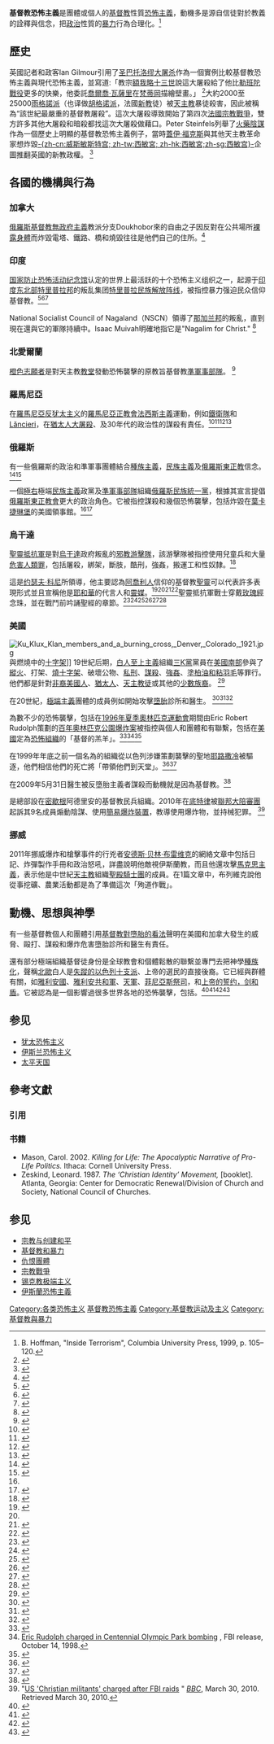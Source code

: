 {{恐怖主義}}

'''基督教恐怖主義'''是團體或個人的[[基督教|基督教]]性質[[恐怖主義|恐怖主義]]，動機多是源自信徒對於教義的詮釋與信念，把[[政治|政治]]性質的[[暴力|暴力]]行為合理化。<ref>B. Hoffman, "Inside Terrorism", Columbia University Press, 1999, p. 105–120.</ref>

== 歷史 ==
英國記者和政客Ian Gilmour引用了[[圣巴托洛缪大屠杀|圣巴托洛缪大屠杀]]作為一個實例比較基督教恐怖主義與現代恐怖主義，並寫道:「教宗[[額我略十三世|額我略十三世]]說這大屠殺給了他比[[勒班陀戰役|勒班陀戰役]]更多的快樂，他委託[[喬爾喬·瓦薩里|喬爾喬·瓦薩里]]在[[梵蒂岡|梵蒂岡]]描繪壁畫。」
<ref name="gilmour">{{cite journal|title=Terrorism review|url=https://archive.org/details/sim_journal-of-palestine-studies_winter-1988_17_2/page/136|author=Ian Gilmour, Andrew Gilmour|journal=Journal of Palestine Studies|volume=17|issue=2|year=1988|publisher=University of California Press|page=136|doi=10.1525/jps.1988.17.3.00p0024k}}</ref>大約2000至25000[[雨格諾派|雨格諾派]]（也译做[[胡格诺派|胡格诺派]]，法國[[新教|新教]]徒）被[[天主教|天主教]]暴徒殺害，因此被稱為“該世紀最嚴重的基督教屠殺”。這次大屠殺導致開始了第四次[[法國宗教戰爭|法國宗教戰爭]]，雙方許多其他大屠殺和暗殺都找這次大屠殺做藉口。Peter Steinfels列舉了[[火藥陰謀|火藥陰謀]]作為一個歷史上明顯的基督教恐怖主義例子，當時[[蓋伊·福克斯|蓋伊·福克斯]]與其他天主教革命家想炸毀[[威斯敏斯特宫|-{zh-cn:威斯敏斯特宫; zh-tw:西敏宮; zh-hk:西敏宮;zh-sg:西敏宫}-]]企圖推翻英國的新教政權。
<ref>{{cite news|publisher=New York Times|author=Peter Steinfels|date=2005-11-05|title=A Day to Think About a Case of Faith-Based Terrorism|url=http://www.nytimes.com/2005/11/05/national/05beliefs.html|accessdate=2010-05-16|archive-date=2014-10-20|archive-url=https://web.archive.org/web/20141020222652/http://www.nytimes.com/2005/11/05/national/05beliefs.html|dead-url=no}}</ref>

==各國的機構與行為==
===加拿大===
[[俄羅斯|俄羅斯]][[基督教無政府主義|基督教無政府主義]]教派分支Doukhobor來的自由之子因反對在公共場所[[裸露身體|裸露身體]]而炸毀電塔、鐵路、橋和燒毀往往是他們自己的住所。<ref>{{cite news|title=Taming the Spirit Wrestlers|publisher=Time Magazine|date=1966-02-11|url=http://www.time.com/time/magazine/article/0,9171,842462,00.html|accessdate=2010-05-16|archive-date=2010-10-28|archive-url=https://web.archive.org/web/20101028135644/http://www.time.com/time/magazine/article/0,9171,842462,00.html|dead-url=no}}</ref>

===印度===
[[国家防止恐怖活动纪念馆|国家防止恐怖活动纪念馆]]认定的世界上最活跃的十个恐怖主义组织之一，起源于[[印度东北部|印度东北部]][[特里普拉邦|特里普拉邦]]的叛乱集团[[特里普拉民族解放阵线|特里普拉民族解放阵线]]，被指控暴力强迫民众信仰基督教。<ref name="mipt_nlft">{{cite web|url=http://www.mipt.org/pdf/2004-MIPT-Terrorism-Annual.pdf|format=PDF|title=The MIPT terrorism annual 2004|publisher=National Memorial Institute for the Prevention of Terrorism|year=2004|deadurl=yes|archiveurl=https://web.archive.org/web/20090305051541/http://www.mipt.org/pdf/2004-MIPT-Terrorism-Annual.pdf|archivedate=2009-03-05}}</ref><ref name="nlft">{{cite web|url=http://www.satp.org/satporgtp/countries/india/states/tripura/documents/papers/nlft_const.htm|title=Constitution of National Liberation Front Of Tripura|publisher=South Asia Terrorism Portal|accessdate=2010-05-16|archive-date=2013-05-25|archive-url=https://web.archive.org/web/20130525073017/http://www.satp.org/satporgtp/countries/india/states/tripura/documents/papers/nlft_const.htm|dead-url=no}}</ref><ref>{{cite web|url=http://www.satp.org/satporgtp/countries/india/states/tripura/terrorist_outfits/nlft.htm|title=National Liberation Front of Tripura, India|publisher=South Asia Terrorism Portal|accessdate=2010-05-16|archive-date=2015-04-01|archive-url=https://web.archive.org/web/20150401215735/http://www.satp.org/satporgtp/countries/india/states/tripura/terrorist_outfits/nlft.htm|dead-url=no}}</ref>

National Socialist Council of Nagaland（NSCN）領導了[[那加兰邦|那加兰邦]]的叛亂，直到現在還與它的軍隊持續中。Isaac Muivah明確地指它是"Nagalim for Christ."
<ref>{{Cite web |url=http://www.satp.org/satporgtp/countries/india/states/nagaland/terrorist_outfits/Nscn_im.htm |title=存档副本 |accessdate=2010-05-16 |archive-date=2017-11-27 |archive-url=https://web.archive.org/web/20171127153133/http://www.satp.org/satporgtp/countries/india/states/nagaland/terrorist_outfits/Nscn_im.htm |dead-url=no }}</ref>

===北愛爾蘭===
<!-- [[Martin_Dillon|Martin Dillon]] interviewed paramilitaries on both sides of the conflict, questioning how they could reconcile murder with their Christian convictions.<ref name="dillon">{{cite book|title=God and the Gun: The Church and Irish Terrorism|author=Martin Dillon|publisher=Routledge|isbn=0415923638|year=1999}}</ref>

Steve Bruce, sociology professor at the University of Aberdeen, wrote: {{quote|The Northern Ireland conflict is a religious conflict. Economic and social considerations are also crucial, but it was the fact that the competing populations in Ireland adhered and still adhere to competing religious traditions which has given the conflict its enduring and intractable quality.<ref>{{cite book|author=Steve Bruce|title=God Save Ulster|url=https://archive.org/details/godsaveulster00stev|publisher=Oxford University Press|year=1986|page=[https://archive.org/details/godsaveulster00stev/page/249 249]|isbn=0192852175}}</ref>{{rp|249}}}}
Reviewing the book, David Harkness of the [[The_English_Historical_Review|The English Historical Review]] agreed "Of course the Northern Ireland conflict is at heart religious".<ref>{{cite journal|journal=The English Historical Review|publisher=Oxford University Press|volume=104|issue=413|date=1989-10|title=God Save Ulster: The Religion and Politics of Paisleyism by Steve Bruce (review)|author=David Harkness}}</ref>

John Hickey wrote: {{quote|Politics in the North is not politics exploiting religion. That is far too simple an explanation: it is one which trips readily off the tongue of commentators who are used to a cultural style in which the politically pragmatic is the normal way of conducting affairs and all other considerations are put to its use. In the case of Northern Ireland the relationship is much more complex. It is more a question of religion inspiring politics than of politics making use of religion. It is a situation more akin to the first half of seventeenth‑century England than to the last quarter of twentieth century Britain.<ref>{{cite book|author=John Hickey|title=Religion and the Northern Ireland Problem|url=https://archive.org/details/religionnorthern00hick|publisher=Gill and Macmillan|year=1984|page=[https://archive.org/details/religionnorthern00hick/page/67 67]|isbn=0717111156}}</ref>}}

[[Padraic_Pearse|Padraic Pearse]] was a devoted believer of the Christian faith, a writer, and one of the leaders of the [[Easter_Rising|Easter Rising]].<ref name="pearse">{{cite paper|author=T. Baakman|title=Connolly and Pearse: Rebels with Pens as Swords|publisher=University of Utrecht|year=2006|url=http://igitur-archive.library.uu.nl/student-theses/2007-0316-200711/Connolly%20and%20Pearse%20-%20Rebels%20with%20Pens%20as%20Swords.doc}}</ref> In his writings he often identified Ireland with Jesus Christ to emphasise the suffering of the nation, and called for his readers to resurrect and redeem the nation, through self-sacrifice which would turn them into martyrs.<ref name="pearse"/> Browne states that Pearse’s "ideas of sacrifice and atonement, of the blood of martyrs that makes fruitful the seed of faith, are to be found all through [his] writings; nay, they have here even more than their religious significance, and become vitalizing factors in the struggle for Irish nationality".<ref name="pearse"/>

[[Brian_O'Higgins|Brian O'Higgins]], who helped in the rebel capture of [[General_Post_Office_(Dublin)|Dublin's General Post Office]] in O'Connell Street, recalled how all the republicans took turn reciting the [[Rosary|Rosary]] every half hour during the rebellion. He wrote that there {{quote|was hardly a man in the volunteer ranks who did not prepare for death on Easter Saturday <ref>It would have been [[Holy_Saturday|Holy Saturday]]; [[Easter_Saturday|Easter Saturday]] is a week later.</ref> and there were many who felt as they knelt at the altar rails on Easter Sunday morning that they were doing no more than fulfilling their Easter duty – that they were renouncing the world and all the world held for them by making themselves worthy to appear before the Judgement Seat of God... The executions reinforced the sacrificial motif as Mass followed Mass for the dead leaders, linking them with the sacrifice of Christ, the ancient martyrs and heroes, and the honoured dead from previous revolts... These and other deaths by hungerstrike transformed not only the perceived sacrificial victims but, in the eyes of many ordinary Irish people, the cause for which they died. The martyrs and their cause became sacred.<ref name="sweeney"/>}} Sweeney went on to note that the culture of hunger strikes continued to be used by the [[Provisional_IRA|Provisional IRA]] to great effect in the 1970s and 1980s, resulting in a revamped [[Sinn_Fein|Sinn Fein]], and mobilising huge sections of the Catholic community behind the republican cause.<ref name="sweeney">{{cite journal|title=Self-immolation in Ireland: Hungerstrikes and political confrontation|author=George Sweeney|journal=Anthropology Today|volume=9|issue=5|date=1993-10}}</ref>{{rp|13}}

''[[The_Guardian|The Guardian]]'' newspaper attributed the murder of [[Martin_O'Hagan|Martin O'Hagan]], a former inmate of the [[Maze_(HM_Prison)|Maze prison]] and a fearless reporter on crime and the paramilitaries, to the revival of religious fundamentalism.<ref name="mckay">{{cite news|title=Faith, hate and murder|author=Susan McKay|publisher=The Guardian|date=2001-11-17|url=http://www.guardian.co.uk/theguardian/2001/nov/17/weekend7.weekend9}}</ref>

Although often advocating nationalist policies, these groups consisted of and were supported by distinct religious groups in a religiously partitioned society. Groups on both sides advocated what they saw as armed defence of their own religious group.<ref>{{cite book | last = English | first = Richard | authorlink = | title = Armed Struggle: The History of the IRA | publisher = [[Pan_Books|Pan Books]] |year=2003 | page = 119 | doi =  | isbn = 0-330-49388-4 }}</ref>{{rp|134–135}} -->

[[橙色志願者|橙色志願者]]是對天主教[[教堂|教堂]]發動恐怖襲擊的原教旨基督教[[準軍事部隊|準軍事部隊]]。
<ref>{{cite book|title=Religion, Identity and Politics in Northern Ireland|author=Claire Mitchell|isbn=0754641554|publisher=Ashgate Publishing, Ltd.|year=2006|page=51}}</ref>

===羅馬尼亞===
在[[羅馬尼亞|羅馬尼亞]][[反犹太主义|反犹太主义]]的[[羅馬尼亞正教會|羅馬尼亞正教會]][[法西斯主義|法西斯主義]]運動，例如[[鐵衛隊|鐵衛隊]]和[[Lăncieri|Lăncieri]]，在[[猶太人大屠殺|猶太人大屠殺]]、{{le|布加勒斯特大屠殺|Legionnaires' rebellion and Bucharest pogrom}}及30年代的政治性的謀殺有責任。<ref>{{cite web|author=Paul Tinichigiu|publisher=The Central Europe Center for Research and Documentation|title=Sami Fiul (interview)|date=2004-01|url=http://www.centropa.org/index.php?id=91&page=rdetails&rtype=bio&table=biografien|deadurl=yes|archiveurl=https://web.archive.org/web/20131202222037/http://www.centropa.org/index.php?id=91&page=rdetails&rtype=bio&table=biografien|archivedate=2013-12-02}}</ref><ref>{{cite journal|title=The Sacralised Politics of the Romanian Iron Guard|author=Radu Ioanid|journal=Totalitarian Movements and Political Religions|volume=5|issue=3|year=2004|pages=419–453(35)|doi=10.1080/1469076042000312203}}</ref><ref>{{cite book|author=Leon Volovici|title=Nationalist Ideology and Antisemitism|page=98|quote=citing N. Cainic, ''Ortodoxie şi etnocraţie'', pp. 162–4}}</ref><ref name="yv">{{cite journal|journal=Background and precursors to the Holocaust|title=Roots of Romanian Antisemitism: The League of National Christian Defense and Iron Guard Antisemitism|url=http://www1.yadvashem.org/about_yad/what_new/data_whats_new/pdf/english/1.1_Roots_of_Romanian_Antisemitism.pdf|format=PDF|publisher=Yad Vashem – The Holocaust Martyrs' and Heroes' Remembrance Authority|access-date=2010-05-16|archive-date=2007-06-30|archive-url=https://web.archive.org/web/20070630193715/http://www1.yadvashem.org/about_yad/what_new/data_whats_new/pdf/english/1.1_Roots_of_Romanian_Antisemitism.pdf|dead-url=no}}</ref>

===俄羅斯===
有一些俄羅斯的政治和準軍事團體結合[[種族主義|種族主義]]，[[民族主義|民族主義]]及[[俄羅斯東正教|俄羅斯東正教]]信念。<ref name="verkhovsky">{{cite journal|journal=Institute of Governmental Affairs|publisher=University of California, Davis|author=Alexander Verkhovsky|title=Ultra-nationalists in Russia at the beginning of the year 2000|url=http://www.panorama.ru/works/patr/bp/finre.html|access-date=2010-05-16|archive-date=2010-11-26|archive-url=https://web.archive.org/web/20101126115328/http://panorama.ru/works/patr/bp/finre.html|dead-url=no}}</ref><ref>{{cite web|publisher=Union of councils for Jews in the Former Soviet Union|url=http://www.fsumonitor.com/stories/aa111497.shtml|title=UCSJ Action Alert|access-date=2010-05-16|archive-url=https://web.archive.org/web/20081228080102/http://www.fsumonitor.com/stories/aa111497.shtml|archive-date=2008-12-28|dead-url=yes}}</ref>

一個[[極右|極右]]極端[[民族主義|民族主義]]政黨及[[準軍事部隊|準軍事部隊]]組織[[俄羅斯民族統一黨|俄羅斯民族統一黨]]，根據其宣言提倡[[俄罗斯正教会|俄羅斯東正教會]]更大的政治角色。它被指控謀殺和幾個恐怖襲擊，包括炸毀在[[葉卡捷琳堡|葉卡捷琳堡]]的美國領事館。<ref name="verkhovsky"/><ref name="rnu">{{cite web|url=http://www.rne.org/vopd/english/concept.shtml|title=Bases of the social conception of Russian National Unity (RNU)|publisher=Russian National Unity|accessdate=2010-05-16|archive-date=2008-09-19|archive-url=https://web.archive.org/web/20080919084051/http://www.rne.org/vopd/english/concept.shtml|dead-url=no}}</ref>

===烏干達===
[[聖靈抵抗軍|聖靈抵抗軍]]是對[[烏干達|烏干達]]政府叛亂的[[邪教|邪教]][[游擊隊|游擊隊]]，該游擊隊被指控使用兒童兵和大量[[危害人類罪|危害人類罪]]，包括屠殺，綁架，斷肢，酷刑，強姦，搬運工和性奴隸。<ref>{{cite news|url=http://www.guardian.co.uk/katine/2007/oct/20/about.uganda|publisher=The Guardian|title=Background: the Lord's Resistance Army|author=Xan Rice|date=2007-10-20|accessdate=2010-05-16|archive-date=2011-01-02|archive-url=https://web.archive.org/web/20110102192622/http://www.guardian.co.uk/katine/2007/oct/20/about.uganda|dead-url=no}}</ref>

這是[[约瑟夫·科尼|约瑟夫·科尼]]所領導，他主要認為[[阿喬利人|阿喬利人]]信仰的基督教[[聖靈|聖靈]]可以代表許多表現形式並且宣稱他是[[耶和華|耶和華]]的代言人和[[靈媒|靈媒]]。<ref name="African Affaris vol 98">{{cite journal|journal=African Affairs|volume=98|number=390|author=Ruddy Doom and Koen Vlassenroot|title=Kony's message: A new Koine? The Lord's Resistance Army in northern Uganda|year=1999|publisher=Oxford Journals / Royal African Society|pages=5–36}}</ref><ref name="African Affaris vol 98"/><ref>{{cite news|publisher=BBC News|url=http://news.bbc.co.uk/1/hi/world/africa/1917652.stm|title=Ugandan rebels raid Sudanese villages|date=2002-04-08|accessdate=2010-01-02|archive-date=2006-08-22|archive-url=https://web.archive.org/web/20060822204341/http://news.bbc.co.uk/1/hi/world/africa/1917652.stm|dead-url=no}}</ref><ref>{{cite journal|author=K. Ward|title=The Armies of the Lord: Christianity, Rebels and the State in Northern Uganda, 1986–1999|year=2001|volume=31(2)|journal=Journal of Religion in Africa}}</ref>聖靈抵抗軍戰士穿戴[[玫瑰經|玫瑰經]]念珠，並在戰鬥前吟誦聖經的章節。<ref>{{cite news|url=http://query.nytimes.com/gst/fullpage.html?res=9F07E1DA123BF937A3575BC0A9649C8B63&sec=&spon=&pagewanted=all|publisher=New York Times|title=Uganda's Terror Crackdown Multiplies the Suffering|author=Marc Lacey|date=2002-08-04}}</ref><ref>{{cite news|url=http://news.bbc.co.uk/1/shared/spl/hi/picture_gallery/04/africa_ugandan_rebels_come_home/html/6.stm|publisher=BBC News|title=In pictures: Ugandan rebels come home|quote=One of the differences on the LRA pips is a white bible inside a heart|accessdate=2010-01-02|archive-date=2004-06-10|archive-url=https://web.archive.org/web/20040610055437/http://news.bbc.co.uk/1/shared/spl/hi/picture_gallery/04/africa_ugandan_rebels_come_home/html/6.stm|dead-url=no}}</ref><ref>{{cite news|url=http://www.telegraph.co.uk/news/main.jhtml?xml=/news/2005/08/03/wugand03.xml|publisher=The Telegraph|title=I killed so many I lost count, says boy, 11|date=2005-08-03|author=David Blair|accessdate=2020-10-05|archive-date=2006-01-01|archive-url=https://web.archive.org/web/20060101130431/http://www.telegraph.co.uk/news/main.jhtml?xml=%2Fnews%2F2005%2F08%2F03%2Fwugand03.xml|dead-url=no}}</ref><ref>{{cite news|url=http://www.ft.com/cms/s/0/560b19de-d395-11dc-b861-0000779fd2ac.html|publisher=Financial Times|title=Africa’s Most Wanted|author=Matthew Green|date=2008-02-08|accessdate=2010-05-16|archive-date=2012-03-11|archive-url=https://web.archive.org/web/20120311210122/http://www.ft.com/cms/s/0/560b19de-d395-11dc-b861-0000779fd2ac.html|dead-url=no}}</ref><ref>{{cite news|url=http://entertainment.timesonline.co.uk/tol/arts_and_entertainment/books/non-fiction/article3449276.ece|publisher=The Times|title=The Wizard of the Nile: The Hunt for Africa’s Most Wanted by Matthew Green|author=Christina Lamb|date=2008-03-02 | location=London}}</ref><ref>{{cite news|url=http://www.nytimes.com/2005/04/18/international/africa/18uganda.html|title=Atrocity Victims in Uganda Choose to Forgive|publisher=New York Times|author=Marc Lacey|date=2005-04-18|accessdate=2010-05-16|archive-date=2012-02-22|archive-url=https://web.archive.org/web/20120222201439/http://www.nytimes.com/2005/04/18/international/africa/18uganda.html|dead-url=no}}</ref>

===美國===
{{See also|美國反墮胎暴力|三K黨}}
[[File:Ku_Klux_Klan_members_and_a_burning_cross,_Denver,_Colorado,_1921.jpg|thumb]]與燃燒中的[[十字架|十字架]]]]
19世紀后期，[[白人至上主義|白人至上主義]]組織[[三K黨|三K黨]]黨員在[[美國南部|美國南部]]參與了[[縱火|縱火]]、打架、[[燒十字架|燒十字架]]、破壞公物、[[私刑|私刑]]、[[謀殺|謀殺]]、[[強姦|強姦]]、[[塗柏油和粘羽毛|塗柏油和粘羽毛]]等罪行。他們都是針對[[非裔美國人|非裔美國人]]、[[猶太人|猶太人]]、[[天主教徒|天主教徒]]或其他的[[少數族裔|少數族裔]]。
<ref>{{cite book|title=Sinners in the Hands of an Angry Mob: Violence against Religious Outsiders in the U.S. South, 1865–1910|author=Patrick Q. Mason|url=http://etd.nd.edu/etd_data/theses/available/etd-07182005-134920/unrestricted/MasonP072005.pdf|format=PDF|publisher=University of Notre Dame|date=2005-07-06|access-date=2010-05-16|archive-date=2011-07-20|archive-url=https://web.archive.org/web/20110720012338/http://etd.nd.edu/etd_data/theses/available/etd-07182005-134920/unrestricted/MasonP072005.pdf|dead-url=no}}</ref>

在20世紀，[[極端主義|極端主義]]團體的成員例如{{le|天軍 (美國)|Army of God (United States)|天軍}}開始攻擊[[墮胎|墮胎]]診所和醫生。
<ref>{{cite news|publisher=National Organization for Women|title=Kopp Lays Groundwork to Justify Murdering Abortion Provider Slepian|date=2002-12-02|author=Frederick Clarkson|url=http://www.now.org/eNews/dec2002/120202kopp.html|deadurl=yes|archiveurl=https://web.archive.org/web/20090821204227/http://www.now.org/eNews/dec2002/120202kopp.html|archivedate=2009-08-21}}</ref><ref name=wp19950117>{{cite news|title=Clinic Killings Follow Years of Antiabortion Violence|author=Laurie Goodstein and Pierre Thomas|publisher=Washington Post|date=1995-01-17|url=http://www.washingtonpost.com/wp-srv/national/longterm/abortviolence/stories/salvi3.htm|accessdate=2010-05-16|archive-date=2011-06-28|archive-url=https://web.archive.org/web/20110628225603/http://www.washingtonpost.com/wp-srv/national/longterm/abortviolence/stories/salvi3.htm|dead-url=no}}</ref><ref>{{cite news|title='Army Of God' Anthrax Threats|date=2001-11-09|publisher=CBS News|url=http://www.cbsnews.com/stories/2001/11/09/national/main317573.shtml|accessdate=2010-05-16|archive-date=2010-11-15|archive-url=https://web.archive.org/web/20101115151037/http://www.cbsnews.com/stories/2001/11/09/national/main317573.shtml|dead-url=no}}</ref>

為數不少的恐怖襲擊，包括在[[1996年夏季奧林匹克運動會|1996年夏季奧林匹克運動會]]期間由Eric Robert Rudolph策劃的[[百年奧林匹克公園爆炸案|百年奧林匹克公園爆炸案]]被指控與個人和團體{{le|基督徒的認知|Christian Identity}}和{{le|基督教愛國者運動|Christian Patriot movement}}有聯繫，包括在[[美國|美國]]定為[[恐怖組織|恐怖組織]]的「基督的羔羊」。<ref name="inside">{{cite book|author=Bruce Hoffman|title=Inside Terrorism|url=https://archive.org/details/insideterrorism00hoff|publisher=Columbia University Press|isbn=0231114680|year=1998}}</ref><ref name="FBI announcement">[http://www.usdoj.gov/opa/pr/1998/October/477crm.htm Eric Rudolph charged in Centennial Olympic Park bombing] {{Wayback|url=http://www.usdoj.gov/opa/pr/1998/October/477crm.htm |date=20030618150204 }}, FBI release, October 14, 1998.</ref><ref name="CNN">{{cite news |url=http://www.cnn.com/2003/US/05/31/rudolph.profile/index.html |title=Eric Robert Rudolph: Loner and survivalist |publisher=[[CNN|CNN]] |date=2003-12-11 |accessdate=2006-11-26 |quote=Rudolph and his family were connected with the Christian Identity movement, a militant, racist and anti-Semitic organization that believes whites are God's chosen people. |archive-date=2006-12-20 |archive-url=https://web.archive.org/web/20061220211859/http://www.cnn.com/2003/US/05/31/rudolph.profile/index.html |dead-url=no }}</ref>

在1999年年底之前一個名為{{tsl|en|Concerned Christians|關心基督徒}}的組織從以色列涉嫌策劃襲擊的聖地[[耶路撒冷|耶路撒冷]]被驅逐，他們相信他們的死亡將「帶領他們到天堂」。<ref>{{cite news|url=http://www.cnn.com/WORLD/meast/9901/03/israel.cult.arrests.02/index.html|title=Apocalyptic Christians detained in Israel for alleged violence plot|date=1999-01-03|publisher=CNN|accessdate=2010-05-16|archive-date=2007-07-18|archive-url=https://web.archive.org/web/20070718135431/http://www.cnn.com/WORLD/meast/9901/03/israel.cult.arrests.02/index.html|dead-url=no}}</ref><ref>{{cite news|publisher=BBC News|url=http://news.bbc.co.uk/1/hi/world/middle_east/251815.stm|title=Cult members deported from Israel|date=1999-01-09|accessdate=2010-01-02|archive-date=2004-01-01|archive-url=https://web.archive.org/web/20040101043650/http://news.bbc.co.uk/1/hi/world/middle_east/251815.stm|dead-url=no}}</ref>

在2009年5月31日{{tsl|en|George Tiller|佐治·蒂勒}}醫生被反墮胎主義者{{tsl|en|Scott Roeder|司各特·羅德}}謀殺而動機就是因為基督教。<ref>{{cite news|publisher=Houston Belief|url=http://blogs.chron.com/believeitornot/2010/02/george_tillers_killer_has_no_r.html|title=George Tiller's killer has no regrets, doesn't ask for forgiveness|date=1999-02-09|accessdate=2010-02-28|archive-date=2010-02-13|archive-url=https://web.archive.org/web/20100213184706/http://blogs.chron.com/believeitornot/2010/02/george_tillers_killer_has_no_r.html|dead-url=no}}</ref>

{{tsl|en|Hutaree}}是總部設在[[密歇根|密歇根]]阿德里安的基督教民兵組織。2010年在[[底特律|底特律]]被[[聯邦大陪審團|聯邦大陪審團]]起訴其9名成員煽動陰謀、使用[[簡易爆炸裝置|簡易爆炸裝置]]，教導使用爆炸物，並持械犯罪。
<ref name=charged>"[http://news.bbc.co.uk/1/hi/world/americas/8593975.stm US 'Christian militants' charged after FBI raids ] {{Wayback|url=http://news.bbc.co.uk/1/hi/world/americas/8593975.stm |date=20120312163350 }}" ''[[BBC|BBC]]'', March 30, 2010. Retrieved March 30, 2010.</ref>

===挪威===
{{See also|2011年挪威爆炸和枪击事件}}

2011年挪威爆炸和槍擊事件的行兇者[[安德斯·贝林·布雷维克|安德斯·贝林·布雷维克]]的網絡文章中包括日記、炸彈製作手冊和政治怒吼，詳盡說明他敵視伊斯蘭教，而且他還攻擊[[馬克思主義|馬克思主義]]，表示他是中世紀[[天主教|天主教]]組織[[聖殿騎士團|聖殿騎士團]]的成員。在1篇文章中，布列維克說他從事挖礦、農業活動都是為了準備這次「殉道作戰」。

==動機、思想與神學==
{{See also|反墮胎暴力|基督徒愛國運動|基督徒身份運動}}

有一些基督教個人和團體引用[[基督教對墮胎的看法|基督教對墮胎的看法]]聲明在美國和加拿大發生的威脅、毆打、謀殺和爆炸危害墮胎診所和醫生有責任。

還有部分極端組織基督徒身份是全球教會和個體鬆散的聯繫並專門去把神學[[種族化|種族化]]，聲稱[[北歐|北歐]]白人是[[失蹤的以色列十支派|失蹤的以色列十支派]]、上帝的選民的直接後裔。它已經與群體有關，如[[雅利安國|雅利安國]]、[[雅利安共和軍|雅利安共和軍]]、[[天軍|天軍]]、[[菲尼亞斯祭司|菲尼亞斯祭司]]，和[[上帝的誓约，剑和盾|上帝的誓约，剑和盾]]。它被認為是一個影響過很多世界各地的恐怖襲擊，包括{{le|2002年索韋托爆炸|002 Soweto bombings}}。<ref name="hamm">{{cite book|publisher=Northeastern|year=2001|isbn=1555534929|title=In Bad Company: America's Terrorist Underground|url=https://archive.org/details/inbadcompanyamer0000hamm|author=Mark S. Hamm}}</ref><ref name="aho">{{cite book|title=The Politics of Righteousness: Idaho Christian Patriotism|publisher=University of Washington Press|year=1995|page=86|author=James Alfred Aho|isbn=029597494X}}</ref><ref name="tied">{{cite news|publisher=Washington Post|title=Is Terrorism Tied To Christian Sect?|author=Alan Cooperman|date=2003-06-02|url=http://www.washingtonpost.com/ac2/wp-dyn/A1196-2003Jun1?language=printer|accessdate=2010-05-16|archive-date=2012-12-10|archive-url=https://archive.today/20121210042941/http://www.washingtonpost.com/ac2/wp-dyn/A1196-2003Jun1?language=printer|dead-url=no}}</ref><ref>{{cite book|title='Volk' Faith and Fatherland: The Security Threat Posed by the White Right|author=Martin Schönteich and Henri Boshoff|isbn=1919913300|publisher=Pretoria, South Africa, Institute for Security Studies|year=2003|url=http://www.iss.co.za/Pubs/Monographs/No81/Chap4.html|deadurl=yes|archiveurl=https://web.archive.org/web/20060411190412/http://www.iss.co.za/Pubs/Monographs/No81/Chap4.html|archivedate=2006-04-11}}</ref>

==参见==
*[[犹太恐怖主义|犹太恐怖主义]]
*[[伊斯兰恐怖主义|伊斯兰恐怖主义]]
*[[太平天国|太平天国]]

== 參考文獻 ==
=== 引用 ===
{{Reflist|2}}

=== 书籍 ===
* Mason, Carol. 2002. ''Killing for Life: The Apocalyptic Narrative of Pro-Life Politics.'' Ithaca: Cornell University Press.
* Zeskind, Leonard. 1987. ''The ‘Christian Identity’ Movement,'' [booklet]. Atlanta, Georgia: Center for Democratic Renewal/Division of Church and Society, National Council of Churches.

== 参见 ==
* [[宗教与创建和平|宗教与创建和平]]
* [[基督教和暴力|基督教和暴力]]
* [[仇恨團體|仇恨團體]]
* [[宗教戰爭|宗教戰爭]]
* [[锡克教极端主义|锡克教极端主义]]
* [[伊斯蘭恐怖主義|伊斯蘭恐怖主義]]

[[Category:各类恐怖主义|Category:各类恐怖主义]]
[[Category:基督教恐怖主義|]]
[[Category:基督教运动及主义|Category:基督教运动及主义]]
[[Category:基督教與暴力|Category:基督教與暴力]]